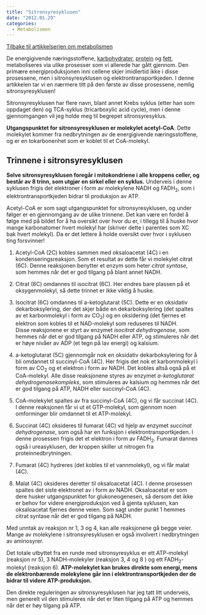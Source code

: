 ```yaml
---
title: "Sitronsyresyklusen"
date: "2012.01.29"
categories: 
  - Metabolismen
---
```


[Tilbake til artikkelserien om metabolismen](../../metabolismen.html)

De energigivende næringsstoffene, [karbohydrater](http://www.friskogfunksjonell.no/karbohydratmetabolismen/ "Karbohydratmetabolismen"), [protein](http://www.friskogfunksjonell.no/proteinmetabolismen/ "Proteinmetabolismen") og [fett](http://www.friskogfunksjonell.no/fettmetabolismen/ "Fettmetabolismen"), metaboliseres via ulike prosesser som vi allerede har gått gjennom. Den primære energiproduksjonen inni cellene skjer imidlertid ikke i disse prosessene, men i sitronsyresyklusen og elektrontransportkjeden. I denne artikkelen tar vi en nærmere titt på den første av disse prosessene, nemlig sitronsyresyklusen!

Sitronsyresyklusen har flere navn, blant annet Krebs syklus (etter han som oppdaget den) og TCA-syklus (tricarboxylic acid cycle), men i denne gjennomgangen vil jeg holde meg til begrepet sitronsyresyklus.

**Utgangspunktet for sitronsyresyklusen er molekylet acetyl-CoA**. Dette molekylet kommer fra nedbrytningen av de energigivende næringsstoffene, og er en tokarbonenhet som er koblet til et CoA-molekyl.

## Trinnene i sitronsyresyklusen

**Selve sitronsyresyklusen foregår i mitokondriene i alle kroppens celler, og består av 8 trinn, som utgjør en sirkel eller en syklus.** Underveis i denne syklusen frigis det elektroner i form av molekylene NADH og FADH~2~, som i elektrontransportkjeden bidrar til produksjon av ATP.

Acetyl-CoA er som sagt utgangspunktet for sitronsyresyklusen, og under følger er en gjennomgang av de ulike trinnene. Det kan være en fordel å følge med på bildet for å ha oversikt over hvor du er, i tillegg til å huske hvor mange karbonatomer hvert molekyl har (skriver dette i parentes som XC bak hvert molekyl). Da er det lettere å holde oversikt over hvor i syklusen ting forsvinner!

1.  Acetyl-CoA (2C) kobles sammen med oksaloacetat (4C) i en kondenseringsreaksjon. Som et resultat av dette får vi molekylet citrat (6C). Denne reaksjonen benytter et enzym som heter *citrat syntase*, som hemmes når det er god tilgang på blant annet NADH.

2.  Citrat (6C) omdannes til isocitrat (6C). Her endres bare plassen på et oksygenmolekyl, så dette trinnet er ikke viktig å huske.

3.  Isocitrat (6C) omdannes til a-ketoglutarat (5C). Dette er en oksidativ dekarboksylering, der det skjer både en dekarboksylering (det spaltes av et karbonmolekyl i form av CO~2~) og en oksidering (det fjernes et elektron som kobles til et NAD-molekyl som reduseres til NADH. Disse reaksjonene er styrt av enzymet *isocitrat dehydrogenase*, som hemmes når det er god tilgang på NADH eller ATP, og stimuleres når det er høye nivåer av ADP (et tegn på lav energi) og kalsium.

4.  a-ketoglutarat (5C) gjennomgår nok en oksidativ dekarboksylering for å bli omdannet til succinyl-CoA (4C). Her frigis det nok et karbonmolekyl i form av CO~2~ og et elektron i form av NADH. Det kobles altså også på et CoA-molekyl. Alle disse reaksjonene styres av enzymet *a-ketoglutarat dehydrogenasekompleks*, som stimuleres av kalsium og hemmes når det er god tilgang på ATP, NADH eller succinyl-CoA (4C).

5.  CoA-molekylet spaltes av fra succinyl-CoA (4C), og vi får succinat (4C). I denne reaksjonen får vi ut et GTP-molekyl, som gjennom noen omforminger blir omdannet til et ATP-molekyl.

6.  Succinat (4C) oksideres til fumarat (4C) vd hjelp av enzymet *succinat dehydrogenase*, som også har en funksjon i elektrontransportkjeden. I denne prosessen frigis det et elektron i form av FADH~2~. Fumarat dannes også i ureasyklusen, der kroppen skiller ut nitrogen fra proteinnedbrytningen.

7.  Fumarat (4C) hydreres (det kobles til et vannmolekyl), og vi får malat (4C).

8.  Malat (4C) oksideres deretter til oksaloacetat (4C). I denne prosessen spaltes det siste elektronet av i form av NADH. Oksaloacetat er som dere husker utgangspunktet for glukoneogenesen, så dersom det ikke er behov for videre energiproduksjon ved å gjenta syklusen, kan oksaloacetat fjernes denne veien. Som sagt under punkt 1 hemmes citrat syntase når det er god tilgang på NADH.

Med unntak av reaksjon nr 1, 3 og 4, kan alle reaksjonene gå begge veier. Mange av molekylene i sitronsyresyklusen er også involvert i nedbrytningen av aminosyrer.

Det totale utbyttet fra en runde med sitronsyresyklus er ett ATP-molekyl (reaksjon nr 5), 3 NADH-molekyler (reaksjon 3, 4 og 8 ) og ett FADH~2~-molekyl (reaksjon 6). **ATP-molekylet kan brukes direkte som energi, mens de elektronbærende molekylene går inn i elektrontransportkjeden der de bidrar til videre ATP-produksjon.**

Den direkte reguleringen av sitronsyresyklusen har jeg tatt litt underveis, men generelt vil den stimuleres når det er liten tilgang på ATP og hemmes når det er høy tilgang på ATP.
